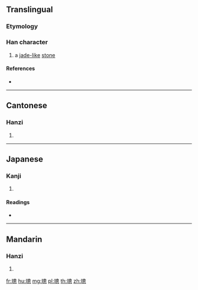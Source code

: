 {{character info/new}}
==Translingual==

===Etymology===
{{Han compound|玉|悤|c1=s|c2=p|t1=jade|ls=psc}}

===Han character===
{{Han char|rn=96|rad=玉|as=11|sn=15|four=16130|canj=MGHWP|ids=⿰⺩悤}}

# a [[jade]][[-like]] [[stone]]

====References====
* {{Han ref|kx=0740.240|dkj=21194|dj=1150.150|hdz=21135.080|uh=7481|ud=29825|bh=E6A6|bd=59046}}

----

==Cantonese==

===Hanzi===
{{yue-hanzi|jyut=|y=chung1}}

# {{defn|lang=yue|sort=玉11}}

----

==Japanese==

===Kanji===
{{ja-kanji|grade=|rs=玉11}}

# {{defn|lang=ja|sort=玉11}}

====Readings====
* {{ja-readings|on=[[そう]] (sō), [[す]] (su)|kun=|nanori=}}

----

==Mandarin==

===Hanzi===
{{cmn-hanzi|pin=[[cōng]] ([[cong1]])|wg=ts'ung<sup>1</sup>}}

# {{defn|lang=cmn|sort=玉11}}

[[fr:璁]]
[[hu:璁]]
[[mg:璁]]
[[pl:璁]]
[[th:璁]]
[[zh:璁]]